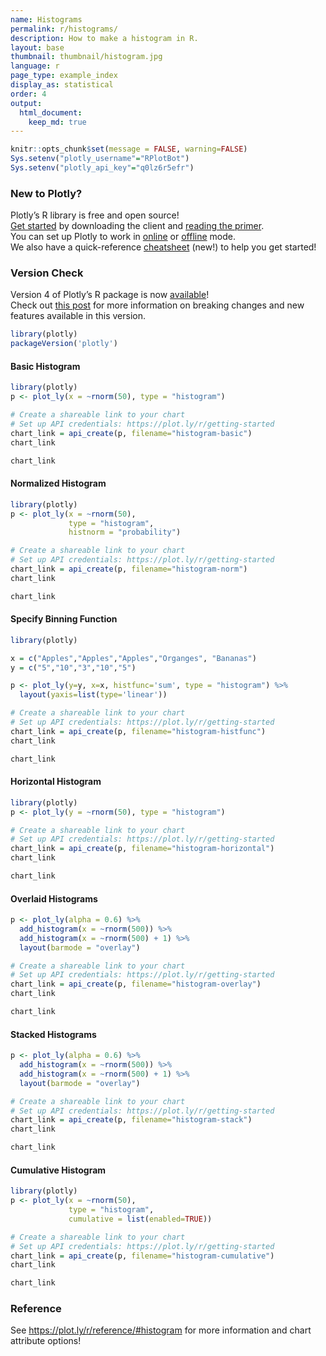 ```yaml
---
name: Histograms
permalink: r/histograms/
description: How to make a histogram in R.
layout: base
thumbnail: thumbnail/histogram.jpg
language: r
page_type: example_index
display_as: statistical
order: 4
output:
  html_document:
    keep_md: true
---
```


```r
knitr::opts_chunk$set(message = FALSE, warning=FALSE)
Sys.setenv("plotly_username"="RPlotBot")
Sys.setenv("plotly_api_key"="q0lz6r5efr")
```
### New to Plotly?

Plotly's R library is free and open source!<br>
[Get started](https://plot.ly/r/getting-started/) by downloading the client and [reading the primer](https://plot.ly/r/getting-started/).<br>
You can set up Plotly to work in [online](https://plot.ly/r/getting-started/#hosting-graphs-in-your-online-plotly-account) or [offline](https://plot.ly/r/offline/) mode.<br>
We also have a quick-reference [cheatsheet](https://images.plot.ly/plotly-documentation/images/r_cheat_sheet.pdf) (new!) to help you get started!

### Version Check

Version 4 of Plotly's R package is now [available](https://plot.ly/r/getting-started/#installation)!<br>
Check out [this post](http://moderndata.plot.ly/upgrading-to-plotly-4-0-and-above/) for more information on breaking changes and new features available in this version.
```r
library(plotly)
packageVersion('plotly')
```

#### Basic Histogram

```r
library(plotly)
p <- plot_ly(x = ~rnorm(50), type = "histogram")

# Create a shareable link to your chart
# Set up API credentials: https://plot.ly/r/getting-started
chart_link = api_create(p, filename="histogram-basic")
chart_link
```

```r
chart_link
```

#### Normalized Histogram

```r
library(plotly)
p <- plot_ly(x = ~rnorm(50),
             type = "histogram",
             histnorm = "probability")

# Create a shareable link to your chart
# Set up API credentials: https://plot.ly/r/getting-started
chart_link = api_create(p, filename="histogram-norm")
chart_link
```

```r
chart_link
```

#### Specify Binning Function

```r
library(plotly)

x = c("Apples","Apples","Apples","Organges", "Bananas")
y = c("5","10","3","10","5")

p <- plot_ly(y=y, x=x, histfunc='sum', type = "histogram") %>%
  layout(yaxis=list(type='linear'))

# Create a shareable link to your chart
# Set up API credentials: https://plot.ly/r/getting-started
chart_link = api_create(p, filename="histogram-histfunc")
chart_link
```

```r
chart_link
```

#### Horizontal Histogram

```r
library(plotly)
p <- plot_ly(y = ~rnorm(50), type = "histogram")

# Create a shareable link to your chart
# Set up API credentials: https://plot.ly/r/getting-started
chart_link = api_create(p, filename="histogram-horizontal")
chart_link
```

```r
chart_link
```

#### Overlaid Histograms

```r
p <- plot_ly(alpha = 0.6) %>%
  add_histogram(x = ~rnorm(500)) %>%
  add_histogram(x = ~rnorm(500) + 1) %>%
  layout(barmode = "overlay")

# Create a shareable link to your chart
# Set up API credentials: https://plot.ly/r/getting-started
chart_link = api_create(p, filename="histogram-overlay")
chart_link
```

```r
chart_link
```

#### Stacked Histograms

```r
p <- plot_ly(alpha = 0.6) %>%
  add_histogram(x = ~rnorm(500)) %>%
  add_histogram(x = ~rnorm(500) + 1) %>%
  layout(barmode = "overlay")

# Create a shareable link to your chart
# Set up API credentials: https://plot.ly/r/getting-started
chart_link = api_create(p, filename="histogram-stack")
chart_link
```

```r
chart_link
```

#### Cumulative Histogram

```r
library(plotly)
p <- plot_ly(x = ~rnorm(50),
             type = "histogram",
             cumulative = list(enabled=TRUE))

# Create a shareable link to your chart
# Set up API credentials: https://plot.ly/r/getting-started
chart_link = api_create(p, filename="histogram-cumulative")
chart_link
```

```r
chart_link
```

### Reference

See [https://plot.ly/r/reference/#histogram](https://plot.ly/r/reference/#histogram) for more information and chart attribute options!
